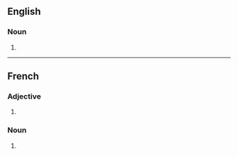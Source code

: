 {{also|Chics}}

==English==

===Noun===
{{head|en|noun form}}

# {{plural of|chic|lang=en}}

----

==French==

===Adjective===
{{head|fr|adjective form}}

# {{plural of|chic|lang=fr}}

===Noun===
{{head|fr|noun plural form|g=m}}

# {{plural of|chic|lang=fr}}